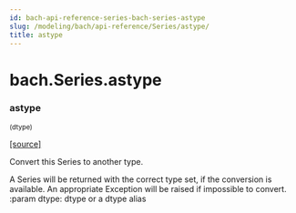 ```yaml
---
id: bach-api-reference-series-bach-series-astype
slug: /modeling/bach/api-reference/Series/astype/
title: astype
---
```


# bach.Series.astype

<div className="method">

### <span className="name">astype</span>

<small className="parameter-list">(<span className="parameter" id="dtype">dtype</span>)</small>


&#8203;<span className="view-source">[[source]](https://github.com/objectiv/objectiv-analytics/blob/mainon3.8/site-packages/bach/series/series.py)</span>

<div className="content">

Convert this Series to another type.

A Series will be returned with the correct type set, if the conversion is available. An appropriate
Exception will be raised if impossible to convert.
:param dtype: dtype or a dtype alias


</div>


</div>
